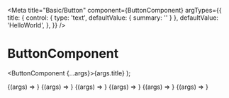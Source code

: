 
<Meta
  title="Basic/Button"
  component={ButtonComponent}
  argTypes={{
    title: {
      control: { type: 'text', defaultValue: { summary: '' } },
      defaultValue: 'HelloWorld',
    },
  }}
/>

# ButtonComponent

  <ButtonComponent {...args}>{args.title}</ButtonComponent>
);

<Canvas>
  <Story
    name="text"
    args={{
      variant: 'text',
    }}
  >
    {(args) => <Button01 {...args} />}
  </Story>
  <Story
    name="contained"
    args={{
      variant: 'contained',
    }}
  >
    {(args) => <Button01 {...args} />}
  </Story>
  <Story
    name="outlined"
    args={{
      variant: 'outlined',
    }}
  >
    {(args) => <Button01 {...args} />}
  </Story>
</Canvas>

<Canvas>
  <Story
    name="text/disabled"
    args={{
      variant: 'text',
      disabled: true,
    }}
  >
    {(args) => <Button01 {...args} />}
  </Story>
  <Story
    name="contained/disabled"
    args={{
      variant: 'contained',
      disabled: true,
    }}
  >
    {(args) => <Button01 {...args} />}
  </Story>
  <Story
    name="outlined/disabled"
    args={{
      variant: 'outlined',
      disabled: true,
    }}
  >
    {(args) => <Button01 {...args} />}
  </Story>
</Canvas>
